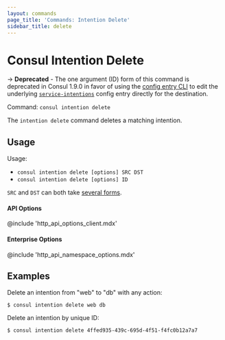 ```yaml
---
layout: commands
page_title: 'Commands: Intention Delete'
sidebar_title: delete
---
```


# Consul Intention Delete

-> **Deprecated** - The one argument (ID) form of this command is deprecated in
Consul 1.9.0 in favor of using the [config entry CLI](/commands/config/write)
to edit the underlying
[`service-intentions`](/docs/agent/config-entries/service-intentions) config
entry directly for the destination.

Command: `consul intention delete`

The `intention delete` command deletes a matching intention.

## Usage

Usage:

- `consul intention delete [options] SRC DST`
- `consul intention delete [options] ID`

`SRC` and `DST` can both take [several forms](/docs/commands/intention#source-and-destination-naming).

#### API Options

@include 'http_api_options_client.mdx'

#### Enterprise Options

@include 'http_api_namespace_options.mdx'

## Examples

Delete an intention from "web" to "db" with any action:

```shell-session
$ consul intention delete web db
```

Delete an intention by unique ID:

```shell-session
$ consul intention delete 4ffed935-439c-695d-4f51-f4fc0b12a7a7
```
